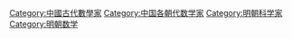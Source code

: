 [[Category:中國古代數學家|Category:中國古代數學家]]
[[Category:中国各朝代数学家|Category:中国各朝代数学家]]
[[Category:明朝科学家|Category:明朝科学家]]
[[Category:明朝数学|Category:明朝数学]]